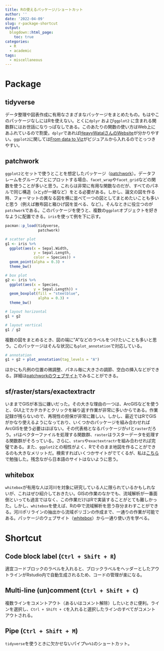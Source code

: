 ```yaml
---
title: Rの使えるパッケージ/ショートカット
author: ''
date: '2022-04-09'
slug: r-package-shortcut
output:
  blogdown::html_page:
    toc: true
categories:
  - R
  - academic
tags:
  - miscellaneous
---
```


# Package

## tidyverse

データ整理や図表作成に有用なさまざまなパッケージをまとめたもの。もはやこのパッケージなしにはRを使えない。とくに`dplyr` および`ggplot2` に含まれる関数群にはお世話になりっぱなしである。このあたりの関数の使い方はWeb上にあふれているので割愛。`dplyr`であれば[HeavyWatalさんのWebsite](https://heavywatal.github.io/rstats/dplyr.html)が分かりやすい。`ggplot2`に関しては[From data to Viz](https://www.data-to-viz.com/)がビジュアルから入れるのでとっつきやすい。

## patchwork

`ggplot2`とセットで使うとことを想定したパッケージ（[patchwork](https://patchwork.data-imaginist.com/)）。データフレームをグループごとにプロットする場合、`facet_wrap`や`facet_grid`などの関数を使うことが多いと思う。これらは非常に有用な関数なのだが、すべてのパネルで同じ構造（`x`と`y`が一緒など）をとる必要がある。しかし、論文の図を作る時、フォーマットの異なる図を横に並べて一つの図としてまとめたいことも多いと思う（例えば散布図と箱ひげ図を並べる、など）。そんなときに役立つのが`patchwork`である。このパッケージを使うと、複数の`ggplot`オブジェクトを好きなように配置できる。`iris`を使って例を下に示す。

```r

pacman::p_load(tidyverse,
               patchwork)

# scatter plot
g1 <- iris %>% 
  ggplot(aes(x = Sepal.Width,
             y = Sepal.Length,
             color = Species)) +
  geom_point(alpha = 0.3) +
  theme_bw()

# box plot
g2 <- iris %>%
  ggplot(aes(x = Species,
             y = Sepal.Length)) +
  geom_boxplot(fill = "steelblue",
               alpha = 0.3) +
  theme_bw()

# layout horizontal
g1 + g2

# layout vertical
g1 / g2
```

複数の図をまとめるとき、図の端に"A"などのラベルをつけたいことも多いと思う。このパッケージはそんな状況にも`plot_annotation`で対応している。

```r

# annotation
g1 + g2 + plot_annotation(tag_levels = "A")
```

ほかにも凡例の位置の微調整、パネル毎に大きさの調節、空白の挿入などができる。詳細は[patchworkのウェブサイト](https://patchwork.data-imaginist.com/)でみることができる。

## sf/raster/stars/exactextractr

いままでGISが本当に嫌いだった。その大きな理由の一つは、ArcGISなどを使うと、GUI上でカチカチとクリックを繰り返す作業が非常に多いからである。作業記録が残らないので、再現性の担保が非常に難しい。しかし、最近ではRでGISがかなり使えるようになっており、いくつかのパッケージを組み合わせればArcGISを使う必要はほぼない。その代表格となるパッケージが`sf`と`raster`だろう。`sf`はベクターファイルを処理する関数群、`raster`はラスターデータを処理する関数群がそろっている。さらに、`stars`や`exactextractr`を組み合わせれば完璧である。また、`ggplot2`との相性がよく、Rでそのまま地図を作ることができるのも大きなメリットだ。検索すればいくつかサイトがでてくるが、私は[こちら](https://tmieno2.github.io/R-as-GIS-for-Economists/)で勉強した。残念ながら日本語のサイトはないように思う。

## whitebox

`whitebox`が有用な人は河川を対象に研究している人に限られているかもしれないが、これはぜひ紹介しておきたい。GISの作業のなかでも、流域解析が一番面倒といっても過言ではなく、この作業だけはRで実装することがとても難しかった。しかし、`whitebox`を使えば、Rの中で流域解析を思う存分まわすことができる。河川ポリラインの抽出から流域ポリゴンの作成まで、一通りの作業が可能である。パッケージのウェブサイト（[whitebox](https://giswqs.github.io/whiteboxR/)）から一通り使い方を学べる。

# Shortcut

## Code block label (`Ctrl + Shift + R`)

適宜コードブロックのラベルを入れると、ブロックラベルをヘッダーとしたアウトラインがRstudio内で自動生成されるため、コードの管理が楽になる。

## Multi-line (un)comment (`Ctrl + Shift + C`)

複数ラインをコメントアウト（あるいはコメント解除）したいときに便利。ラインを選択し、`Ctrl + Shift + C`を入れると選択したラインのすべてがコメントアウトされる。

## Pipe (`Ctrl + Shift + M`)

`tidyverse`を使うときに欠かせないパイプ`%>%1`のショートカット。
